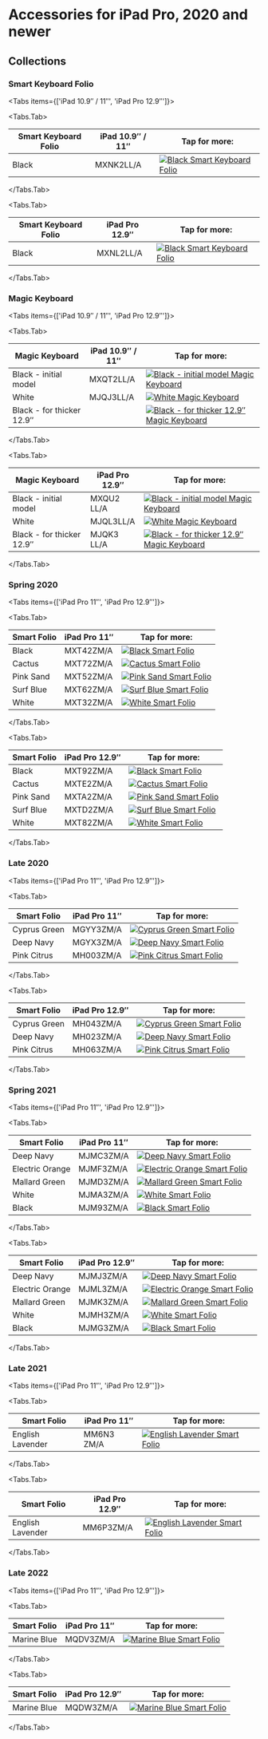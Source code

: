 
# Accessories for iPad Pro, 2020 and newer

## Collections

### Smart Keyboard Folio

<Tabs
  items={['iPad 10.9″ / 11″', 'iPad Pro 12.9″']}>

<Tabs.Tab>

| Smart Keyboard Folio | iPad 10.9″ / 11″ | Tap for more: |
| --- | --- | --- |
| Black | MXNK2<wbr/>LL/A | <a href="/ipad_pro4/MXNK2" target="_blank">![Black Smart Keyboard Folio](/everypreview/MXNK2.webp)</a> |

</Tabs.Tab>

<Tabs.Tab>

| Smart Keyboard Folio | iPad Pro 12.9″ | Tap for more: |
| --- | --- | --- |
| Black | MXNL2<wbr/>LL/A | <a href="/ipad_pro4/MXNL2" target="_blank">![Black Smart Keyboard Folio](/everypreview/MXNL2.webp)</a> |

</Tabs.Tab>
</Tabs>

### Magic Keyboard

<Tabs
  items={['iPad 10.9″ / 11″', 'iPad Pro 12.9″']}>

<Tabs.Tab>

| Magic Keyboard | iPad 10.9″ / 11″ | Tap for more: |
| --- | --- | --- |
| Black - initial model | MXQT2<wbr/>LL/A | <a href="/ipad_pro4/MXQT2" target="_blank">![Black - initial model Magic Keyboard](/everypreview/MXQT2.webp)</a> |
| White | MJQJ3<wbr/>LL/A | <a href="/ipad_pro4/MJQJ3" target="_blank">![White Magic Keyboard](/everypreview/MJQJ3.webp)</a> |
| Black - for thicker 12.9″ | <wbr/> | <a href="/ipad_pro4/" target="_blank">![Black - for thicker 12.9″ Magic Keyboard](/everypreview/MD974_AV2.webp)</a> |

</Tabs.Tab>

<Tabs.Tab>

| Magic Keyboard | iPad Pro 12.9″ | Tap for more: |
| --- | --- | --- |
| Black - initial model | MXQU2<wbr/>LL/A | <a href="/ipad_pro4/MXQU2" target="_blank">![Black - initial model Magic Keyboard](/everypreview/MXQU2.webp)</a> |
| White | MJQL3<wbr/>LL/A | <a href="/ipad_pro4/MJQL3" target="_blank">![White Magic Keyboard](/everypreview/MJQL3.webp)</a> |
| Black - for thicker 12.9″ | MJQK3<wbr/>LL/A | <a href="/ipad_pro4/MJQK3" target="_blank">![Black - for thicker 12.9″ Magic Keyboard](/everypreview/MJQK3.webp)</a> |

</Tabs.Tab>
</Tabs>


### Spring 2020

<Tabs
  items={['iPad Pro 11″', 'iPad Pro 12.9″']}>

<Tabs.Tab>

| Smart Folio | iPad Pro 11″ | Tap for more: |
| --- | --- | --- |
| Black | MXT42<wbr/>ZM/A | <a href="/ipad_pro4/MXT42" target="_blank">![Black Smart Folio](/everypreview/MXT42.webp)</a> |
| Cactus | MXT72<wbr/>ZM/A | <a href="/ipad_pro4/MXT72" target="_blank">![Cactus Smart Folio](/everypreview/MXT72.webp)</a> |
| Pink Sand | MXT52<wbr/>ZM/A | <a href="/ipad_pro4/MXT52" target="_blank">![Pink Sand Smart Folio](/everypreview/MXT52.webp)</a> |
| Surf Blue | MXT62<wbr/>ZM/A | <a href="/ipad_pro4/MXT62" target="_blank">![Surf Blue Smart Folio](/everypreview/MXT62.webp)</a> |
| White | MXT32<wbr/>ZM/A | <a href="/ipad_pro4/MXT32" target="_blank">![White Smart Folio](/everypreview/MXT32.webp)</a> |

</Tabs.Tab>

<Tabs.Tab>

| Smart Folio | iPad Pro 12.9″ | Tap for more: |
| --- | --- | --- |
| Black | MXT92<wbr/>ZM/A | <a href="/ipad_pro4/MXT92" target="_blank">![Black Smart Folio](/everypreview/MXT92.webp)</a> |
| Cactus | MXTE2<wbr/>ZM/A | <a href="/ipad_pro4/MXTE2" target="_blank">![Cactus Smart Folio](/everypreview/MXTE2.webp)</a> |
| Pink Sand | MXTA2<wbr/>ZM/A | <a href="/ipad_pro4/MXTA2" target="_blank">![Pink Sand Smart Folio](/everypreview/MXTA2.webp)</a> |
| Surf Blue | MXTD2<wbr/>ZM/A | <a href="/ipad_pro4/MXTD2" target="_blank">![Surf Blue Smart Folio](/everypreview/MXTD2.webp)</a> |
| White | MXT82<wbr/>ZM/A | <a href="/ipad_pro4/MXT82" target="_blank">![White Smart Folio](/everypreview/MXT82.webp)</a> |

</Tabs.Tab>
</Tabs>

### Late 2020

<Tabs
  items={['iPad Pro 11″', 'iPad Pro 12.9″']}>

<Tabs.Tab>

| Smart Folio | iPad Pro 11″ | Tap for more: |
| --- | --- | --- |
| Cyprus Green | MGYY3<wbr/>ZM/A | <a href="/ipad_pro4/MGYY3" target="_blank">![Cyprus Green Smart Folio](/everypreview/MGYY3.webp)</a> |
| Deep Navy | MGYX3<wbr/>ZM/A | <a href="/ipad_pro4/MGYX3" target="_blank">![Deep Navy Smart Folio](/everypreview/MGYX3.webp)</a> |
| Pink Citrus | MH003<wbr/>ZM/A | <a href="/ipad_pro4/MH003" target="_blank">![Pink Citrus Smart Folio](/everypreview/MH003.webp)</a> |

</Tabs.Tab>

<Tabs.Tab>

| Smart Folio | iPad Pro 12.9″ | Tap for more: |
| --- | --- | --- |
| Cyprus Green | MH043<wbr/>ZM/A | <a href="/ipad_pro4/MH043" target="_blank">![Cyprus Green Smart Folio](/everypreview/MH043.webp)</a> |
| Deep Navy | MH023<wbr/>ZM/A | <a href="/ipad_pro4/MH023" target="_blank">![Deep Navy Smart Folio](/everypreview/MH023.webp)</a> |
| Pink Citrus | MH063<wbr/>ZM/A | <a href="/ipad_pro4/MH063" target="_blank">![Pink Citrus Smart Folio](/everypreview/MH063.webp)</a> |

</Tabs.Tab>
</Tabs>

### Spring 2021

<Tabs
  items={['iPad Pro 11″', 'iPad Pro 12.9″']}>

<Tabs.Tab>

| Smart Folio | iPad Pro 11″ | Tap for more: |
| --- | --- | --- |
| Deep Navy | MJMC3<wbr/>ZM/A | <a href="/ipad_pro4/MJMC3" target="_blank">![Deep Navy Smart Folio](/everypreview/MJMC3.webp)</a> |
| Electric Orange | MJMF3<wbr/>ZM/A | <a href="/ipad_pro4/MJMF3" target="_blank">![Electric Orange Smart Folio](/everypreview/MJMF3.webp)</a> |
| Mallard Green | MJMD3<wbr/>ZM/A | <a href="/ipad_pro4/MJMD3" target="_blank">![Mallard Green Smart Folio](/everypreview/MJMD3.webp)</a> |
| White | MJMA3<wbr/>ZM/A | <a href="/ipad_pro4/MJMA3" target="_blank">![White Smart Folio](/everypreview/MJMA3.webp)</a> |
| Black | MJM93<wbr/>ZM/A | <a href="/ipad_pro4/MJM93" target="_blank">![Black Smart Folio](/everypreview/MJM93.webp)</a> |

</Tabs.Tab>

<Tabs.Tab>

| Smart Folio | iPad Pro 12.9″ | Tap for more: |
| --- | --- | --- |
| Deep Navy | MJMJ3<wbr/>ZM/A | <a href="/ipad_pro4/MJMJ3" target="_blank">![Deep Navy Smart Folio](/everypreview/MJMJ3.webp)</a> |
| Electric Orange | MJML3<wbr/>ZM/A | <a href="/ipad_pro4/MJML3" target="_blank">![Electric Orange Smart Folio](/everypreview/MJML3.webp)</a> |
| Mallard Green | MJMK3<wbr/>ZM/A | <a href="/ipad_pro4/MJMK3" target="_blank">![Mallard Green Smart Folio](/everypreview/MJMK3.webp)</a> |
| White | MJMH3<wbr/>ZM/A | <a href="/ipad_pro4/MJMH3" target="_blank">![White Smart Folio](/everypreview/MJMH3.webp)</a> |
| Black | MJMG3<wbr/>ZM/A | <a href="/ipad_pro4/MJMG3" target="_blank">![Black Smart Folio](/everypreview/MJMG3.webp)</a> |

</Tabs.Tab>
</Tabs>

### Late 2021

<Tabs
  items={['iPad Pro 11″', 'iPad Pro 12.9″']}>

<Tabs.Tab>

| Smart Folio | iPad Pro 11″ | Tap for more: |
| --- | --- | --- |
| English Lavender | MM6N3<wbr/>ZM/A | <a href="/ipad_pro4/MM6N3" target="_blank">![English Lavender Smart Folio](/everypreview/MM6N3.webp)</a> |

</Tabs.Tab>

<Tabs.Tab>

| Smart Folio | iPad Pro 12.9″ | Tap for more: |
| --- | --- | --- |
| English Lavender | MM6P3<wbr/>ZM/A | <a href="/ipad_pro4/MM6P3" target="_blank">![English Lavender Smart Folio](/everypreview/MM6P3.webp)</a> |

</Tabs.Tab>
</Tabs>

### Late 2022

<Tabs
  items={['iPad Pro 11″', 'iPad Pro 12.9″']}>

<Tabs.Tab>

| Smart Folio | iPad Pro 11″ | Tap for more: |
| --- | --- | --- |
| Marine Blue | MQDV3<wbr/>ZM/A | <a href="/ipad_pro4/MQDV3" target="_blank">![Marine Blue Smart Folio](/everypreview/MQDV3.webp)</a> |

</Tabs.Tab>

<Tabs.Tab>

| Smart Folio | iPad Pro 12.9″ | Tap for more: |
| --- | --- | --- |
| Marine Blue | MQDW3<wbr/>ZM/A | <a href="/ipad_pro4/MQDW3" target="_blank">![Marine Blue Smart Folio](/everypreview/MQDW3.webp)</a> |

</Tabs.Tab>
</Tabs>
